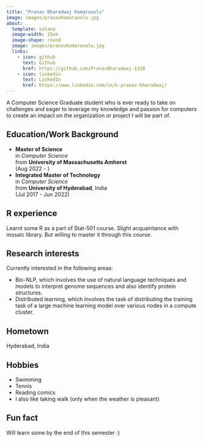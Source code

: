 ```yaml
---
title: "Pranav Bharadwaj Komaravolu"
image: images/pranavKomaravolu.jpg
about:
  template: solana
  image-width: 15em
  image-shape: round
  image: images/pranavKomaravolu.jpg
  links:
    - icon: github
      text: Github
      href: https://github.com/PranavBharadwaj-1328
    - icon: linkedin
      text: LinkedIn
      href: https://www.linkedin.com/in/k-pranav-bharadwaj/
---
```


A Computer Science Graduate student who is ever ready to take on challenges and eager to leverage my knowledge and passion for computers to create an impact on the organization or project I will be part of.
<!--##Instructions
  - save a copy of this document as *FirstLast.qmd* in the **about** folder
  - replace *Your Name* in yaml header with your first and last name
  - save an image (jpeg, png) to use in the **about/images** folder
  - replace image names in yaml header
  - replace github user name
  - fill in information below, as appropriate
  - commit to github and submit pull request
-->

## Education/Work Background
  - **Master of Science** <br/>in *Computer Science* <br/> from **University of Massachusetts Amherst** <br/>(Aug 2022 - )
  - **Integrated Master of Technology** <br/> in *Computer Science*<br/> from **University of Hyderabad**, India <br/> (Jul 2017 - Jun 2022)


## R experience
  Learnt some R as a part of Stat-501 course. Slight acquaintance with mosaic library. But willing to master it through this course.


## Research interests
  Currently interested in the following areas:
  
  - Bio-NLP, which involves the use of natural language techniques and models to interpret genome sequences and also identify         protein structures.
  - Distributed learning, which involves the task of distributing the training task of a large machine learning model over various     nodes in a compute cluster.
  

## Hometown
  Hyderabad, India


## Hobbies

  - Swimming
  - Tennis
  - Reading comics
  - I also like taking walk (only when the weather is pleasant)


## Fun fact
  Will learn some by the end of this semester :)
